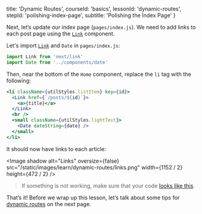 
  title: 'Dynamic Routes',
  courseId: 'basics',
  lessonId: 'dynamic-routes',
  stepId: 'polishing-index-page',
  subtitle: 'Polishing the Index Page'
}

Next, let’s update our index page (`pages/index.js`).
We need to add links to each post page using the [`Link`](/docs/api-reference/next/link) component.

Let's import
[`Link`](/docs/api-reference/next/link) and `Date` in `pages/index.js`:

```js
import Link from 'next/link'
import Date from '../components/date'
```

Then, near the bottom of the `Home` component, replace the `li` tag with the following:

```jsx
<li className={utilStyles.listItem} key={id}>
  <Link href={`/posts/${id}`}>
    <a>{title}</a>
  </Link>
  <br />
  <small className={utilStyles.lightText}>
    <Date dateString={date} />
  </small>
</li>
```

It should now have links to each article:

<Image
  shadow
  alt="Links"
  oversize={false}
  src="/static/images/learn/dynamic-routes/links.png"
  width={1152 / 2}
  height={472 / 2}
/>

> If something is not working, make sure that your code [looks like this](https://github.com/vercel/next-learn-starter/tree/master/dynamic-routes-starter).

That’s it! Before we wrap up this lesson, let’s talk about some tips for [dynamic routes](/docs/routing/dynamic-routes) on the next page.

